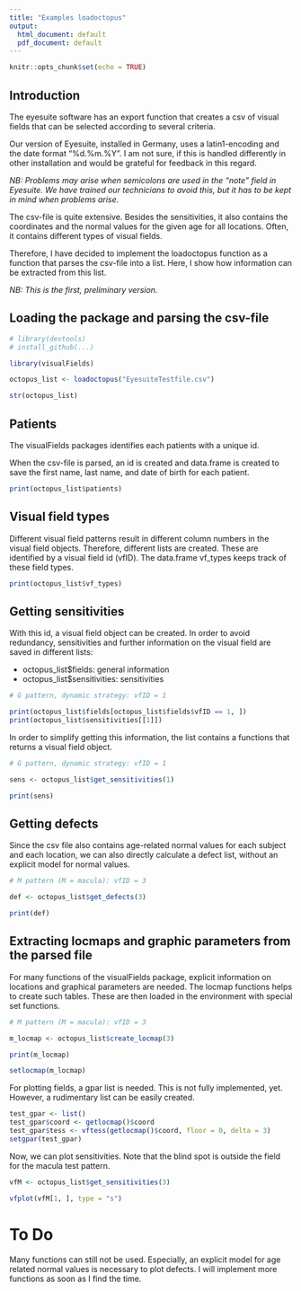 ```yaml
---
title: "Examples loadoctopus"
output:
  html_document: default
  pdf_document: default
---
```


```r
knitr::opts_chunk$set(echo = TRUE)
```

## Introduction

The eyesuite software has an export function that creates a csv of visual fields that can be selected according to several criteria.

Our version of Eyesuite, installed in Germany, uses a latin1-encoding and the date format "%d.%m.%Y". I am not sure, if this is handled differently in other installation and would be grateful for feedback in this regard.

*NB: Problems may arise when semicolons are used in the "note" field in Eyesuite. We have trained our technicians to avoid this, but it has to be kept in mind when problems arise.*

The csv-file is quite extensive. Besides the sensitivities, it also contains the coordinates and the normal values for the given age for all locations. Often, it contains different types of visual fields. 

Therefore, I have decided to implement the loadoctopus function as a function that parses the csv-file into a list. Here, I show how information can be extracted from this list.

*NB: This is the first, preliminary version.*

## Loading the package and parsing the csv-file

```r

# library(devtools)
# install_github(...)

library(visualFields)

octopus_list <- loadoctopus("EyesuiteTestfile.csv")

str(octopus_list)

```

## Patients

The visualFields packages identifies each patients with a unique id.

When the csv-file is parsed, an id is created and data.frame is created to save the first name, last name, and date of birth for each patient.

```r

print(octopus_list$patients)

```

## Visual field types

Different visual field patterns result in different column numbers in the visual field objects. Therefore, different lists are created. These are identified by a visual field id (vfID). The data.frame vf_types keeps track of these field types.

```r

print(octopus_list$vf_types)

```

## Getting sensitivities

With this id, a visual field object can be created. In order to avoid redundancy, sensitivities and further information on the visual field are saved in different lists:

  - octopus_list$fields: general information
  - octopus_list$sensitivities: sensitivities

```r

# G pattern, dynamic strategy: vfID = 1

print(octopus_list$fields[octopus_list$fields$vfID == 1, ])
print(octopus_list$sensitivities[[1]])

```

In order to simplify getting this information, the list contains a functions that returns a visual field object.

```r

# G pattern, dynamic strategy: vfID = 1

sens <- octopus_list$get_sensitivities(1)

print(sens)

```

## Getting defects

Since the csv file also contains age-related normal values for each subject and each location, we can also directly calculate a defect list, without an explicit model for normal values.

```r

# M pattern (M = macula): vfID = 3

def <- octopus_list$get_defects(3)

print(def)

```

## Extracting locmaps and graphic parameters from the parsed file

For many functions of the visualFields package, explicit information on locations and graphical parameters are needed. The locmap functions helps to create such tables. These are then loaded in the environment with special set functions.

```r

# M pattern (M = macula): vfID = 3

m_locmap <- octopus_list$create_locmap(3)

print(m_locmap)

setlocmap(m_locmap)

```

For plotting fields, a gpar list is needed. This is not fully implemented, yet. However, a rudimentary list can be easily created.

```r

test_gpar <- list()
test_gpar$coord <- getlocmap()$coord
test_gpar$tess <- vftess(getlocmap()$coord, floor = 0, delta = 3)
setgpar(test_gpar)

```

Now, we can plot sensitivities. Note that the blind spot is outside the field for the macula test pattern.

```r

vfM <- octopus_list$get_sensitivities(3)

vfplot(vfM[1, ], type = "s")

```

# To Do

Many functions can still not be used. Especially, an explicit model for age related normal values is necessary to plot defects. I will implement more functions as soon as I find the time.

